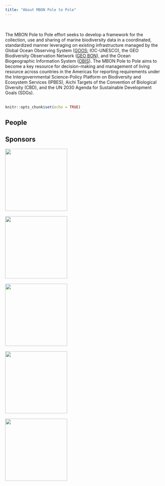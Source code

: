 ```yaml
---
title: "About MBON Pole to Pole"
---
```

<br>
<br>
The MBON Pole to Pole effort seeks to develop a framework for the collection, use and sharing of marine biodiversity data in a coordinated, standardized manner leveraging on existing infrastructure managed by the Global Ocean Observing System ([GOOS](http://www.goosocean.org/); IOC-UNESCO), the GEO Biodiversity Observation Network ([GEO BON](https://geobon.org/)), and the Ocean Biogeographic Information System ([OBIS](http://iobis.org/)). The MBON Pole to Pole aims to become a key resource for decision-making and management of living resource across countries in the Americas for reporting requirements under the Intergovernmental Science-Policy Platform on Biodiversity and Ecosystem Services (IPBES), Aichi Targets of the Convention of Biological Diversity (CBD), and the UN 2030 Agenda for Sustainable Development Goals (SDGs).
<br>
<br>
```r
knitr::opts_chunk$set(echo = TRUE)
```
## People


## Sponsors

<img width="200px" src="images/logo_NASA.svg"/>
<br>
<br>
<img width="200px" src="images/logo_NOAA.svg"/>
<br>
<br>
<img width="200px" src="images/logo_AmeriGEOSS.svg"/>
<br>
<br>
<img width="200px" src="images/MBON_logo.jpg"/>
<br>
<br>
<img width="200px" src="images/obis_logo.jpg"/>

